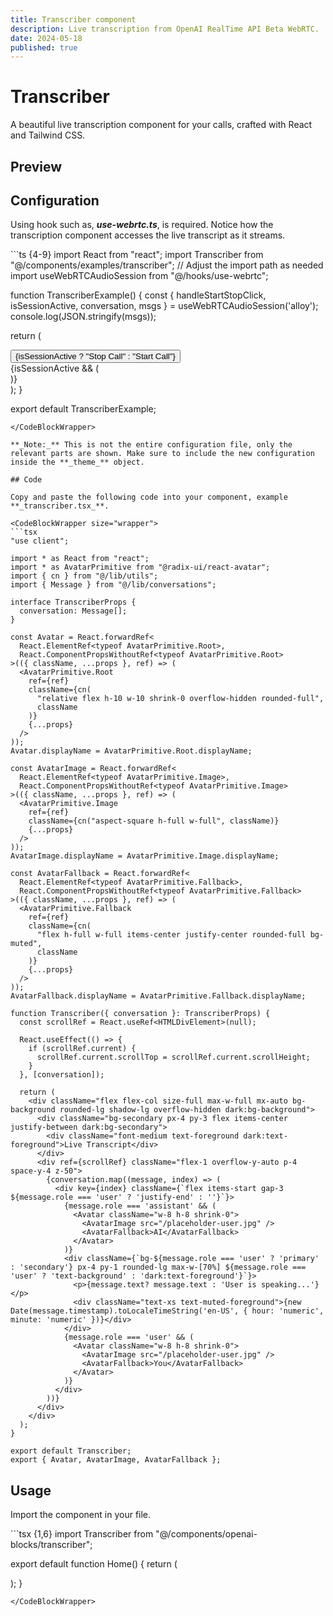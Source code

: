 ```yaml
---
title: Transcriber component
description: Live transcription from OpenAI RealTime API Beta WebRTC.
date: 2024-05-18
published: true
---
```


# Transcriber

A beautiful live transcription component for your calls, crafted with React and Tailwind CSS.

## Preview

<ComponentPreview name="transcribe" />

## Configuration

Using hook such as, **_use-webrtc.ts_**, is required. Notice how the transcription component accesses the live transcript as it streams.

<CodeBlockWrapper size="wrapper">
```ts {4-9}
import React from "react";
import Transcriber from "@/components/examples/transcriber"; // Adjust the import path as needed
import useWebRTCAudioSession from "@/hooks/use-webrtc";


function TranscriberExample() {
  const { handleStartStopClick, isSessionActive, conversation, msgs } = useWebRTCAudioSession('alloy');
  console.log(JSON.stringify(msgs));

  return (
    <section className="p-6 relative w-full mx-auto flex flex-col justify-center items-center gap-8">
      <div className="flex flex-col gap-5 text-center animate-hero-in">
          <button
            onClick={handleStartStopClick}
            className="inline-flex items-center justify-center whitespace-nowrap rounded-md text-sm font-medium transition-colors focus-visible:outline-none focus-visible:ring-1 focus-visible:ring-ring disabled:pointer-events-none disabled:opacity-50 bg-secondary shadow hover:bg-indigo/30 hover:text-indigo h-9 px-4 py-2"
          >
            {isSessionActive ? "Stop Call" : "Start Call"}
          </button>
      </div>
      {isSessionActive && (
        <div className="relative flex justify-center items-center aspect-video w-full">
          <span className="absolute top-48 w-[calc(100%-70%)] h-[calc(100%-70%)] bg-purple-700 blur-[120px]"></span>
          <div className="size-full mx-auto">
          <Transcriber conversation={conversation} />
          </div>
        </div>
      )}
    </section>
  );
}

export default TranscriberExample;
```
</CodeBlockWrapper>

**_Note:_** This is not the entire configuration file, only the relevant parts are shown. Make sure to include the new configuration inside the **_theme_** object.

## Code

Copy and paste the following code into your component, example **_transcriber.tsx_**.

<CodeBlockWrapper size="wrapper">
```tsx
"use client";

import * as React from "react";
import * as AvatarPrimitive from "@radix-ui/react-avatar";
import { cn } from "@/lib/utils";
import { Message } from "@/lib/conversations";

interface TranscriberProps {
  conversation: Message[];
}

const Avatar = React.forwardRef<
  React.ElementRef<typeof AvatarPrimitive.Root>,
  React.ComponentPropsWithoutRef<typeof AvatarPrimitive.Root>
>(({ className, ...props }, ref) => (
  <AvatarPrimitive.Root
    ref={ref}
    className={cn(
      "relative flex h-10 w-10 shrink-0 overflow-hidden rounded-full",
      className
    )}
    {...props}
  />
));
Avatar.displayName = AvatarPrimitive.Root.displayName;

const AvatarImage = React.forwardRef<
  React.ElementRef<typeof AvatarPrimitive.Image>,
  React.ComponentPropsWithoutRef<typeof AvatarPrimitive.Image>
>(({ className, ...props }, ref) => (
  <AvatarPrimitive.Image
    ref={ref}
    className={cn("aspect-square h-full w-full", className)}
    {...props}
  />
));
AvatarImage.displayName = AvatarPrimitive.Image.displayName;

const AvatarFallback = React.forwardRef<
  React.ElementRef<typeof AvatarPrimitive.Fallback>,
  React.ComponentPropsWithoutRef<typeof AvatarPrimitive.Fallback>
>(({ className, ...props }, ref) => (
  <AvatarPrimitive.Fallback
    ref={ref}
    className={cn(
      "flex h-full w-full items-center justify-center rounded-full bg-muted",
      className
    )}
    {...props}
  />
));
AvatarFallback.displayName = AvatarPrimitive.Fallback.displayName;

function Transcriber({ conversation }: TranscriberProps) {
  const scrollRef = React.useRef<HTMLDivElement>(null);

  React.useEffect(() => {
    if (scrollRef.current) {
      scrollRef.current.scrollTop = scrollRef.current.scrollHeight;
    }
  }, [conversation]);

  return (
    <div className="flex flex-col size-full max-w-full mx-auto bg-background rounded-lg shadow-lg overflow-hidden dark:bg-background">
      <div className="bg-secondary px-4 py-3 flex items-center justify-between dark:bg-secondary">
        <div className="font-medium text-foreground dark:text-foreground">Live Transcript</div>
      </div>
      <div ref={scrollRef} className="flex-1 overflow-y-auto p-4 space-y-4 z-50">
        {conversation.map((message, index) => (
          <div key={index} className={`flex items-start gap-3 ${message.role === 'user' ? 'justify-end' : ''}`}>
            {message.role === 'assistant' && (
              <Avatar className="w-8 h-8 shrink-0">
                <AvatarImage src="/placeholder-user.jpg" />
                <AvatarFallback>AI</AvatarFallback>
              </Avatar>
            )}
            <div className={`bg-${message.role === 'user' ? 'primary' : 'secondary'} px-4 py-1 rounded-lg max-w-[70%] ${message.role === 'user' ? 'text-background' : 'dark:text-foreground'}`}>
              <p>{message.text? message.text : 'User is speaking...'}</p>
              <div className="text-xs text-muted-foreground">{new Date(message.timestamp).toLocaleTimeString('en-US', { hour: 'numeric', minute: 'numeric' })}</div>
            </div>
            {message.role === 'user' && (
              <Avatar className="w-8 h-8 shrink-0">
                <AvatarImage src="/placeholder-user.jpg" />
                <AvatarFallback>You</AvatarFallback>
              </Avatar>
            )}
          </div>
        ))}
      </div>
    </div>
  );
}

export default Transcriber;
export { Avatar, AvatarImage, AvatarFallback };

```
</CodeBlockWrapper>

## Usage

Import the component in your file.

<CodeBlockWrapper size="wrapper">
```tsx {1,6}
import Transcriber from "@/components/openai-blocks/transcriber";

export default function Home() {
  return (
    <main className="w-full min-h-screen">
      <Transcriber conversation={conversation} />
    </main>
  );
}
```
</CodeBlockWrapper>
